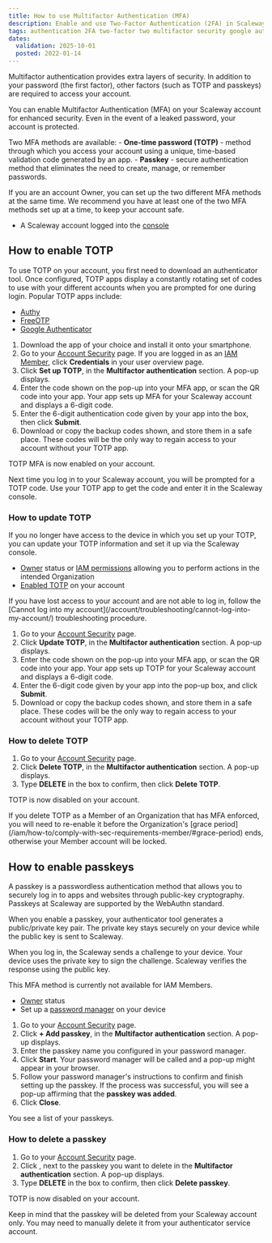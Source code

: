```yaml
---
title: How to use Multifactor Authentication (MFA)
description: Enable and use Two-Factor Authentication (2FA) in Scaleway.
tags: authentication 2FA two-factor two multifactor security google authenticator authenticator
dates:
  validation: 2025-10-01
  posted: 2022-01-14
---
```


Multifactor authentication provides extra layers of security. In addition to your password (the first factor), other factors (such as TOTP and passkeys) are required to access your account.

You can enable Multifactor Authentication (MFA) on your Scaleway account for enhanced security. Even in the event of a leaked password, your account is protected.

Two MFA methods are available:
    - **One-time password (TOTP)** - method through which you access your account using a unique, time-based validation code generated by an app.
    - **Passkey** - secure authentication method that eliminates the need to create, manage, or remember passwords.

<Message type="important">
  If you are an account Owner, you can set up the two different MFA methods at the same time. We recommend you have at least one of the two MFA methods set up at a time, to keep your account safe.
</Message>

<Requirements />

- A Scaleway account logged into the [console](https://console.scaleway.com)

## How to enable TOTP

To use TOTP on your account, you first need to download an authenticator tool. Once configured, TOTP apps display a constantly rotating set of codes to use with your different accounts when you are prompted for one during login. Popular TOTP apps include:
- [Authy](https://authy.com/download/)
- [FreeOTP](https://freeotp.github.io/)
- [Google Authenticator](https://play.google.com/store/apps/details?id=com.google.android.apps.authenticator2&hl=en&gl=US)

1. Download the app of your choice and install it onto your smartphone.
2. Go to your [Account Security](https://console.scaleway.com/settings/account/security) page.
    <Message type="important">
      If you are logged in as an [IAM Member](/iam/concepts/#member), click **Credentials** in your user overview page.
    </Message>
3. Click **Set up TOTP**, in the **Multifactor authentication** section. A pop-up displays.
3. Enter the code shown on the pop-up into your MFA app, or scan the QR code into your app.
  Your app sets up MFA for your Scaleway account and displays a 6-digit code.
4. Enter the 6-digit authentication code given by your app into the box, then click **Submit**.
5. Download or copy the backup codes shown, and store them in a safe place. These codes will be the only way to regain access to your account without your TOTP app.

TOTP MFA is now enabled on your account.

Next time you log in to your Scaleway account, you will be prompted for a TOTP code. Use your TOTP app to get the code and enter it in the Scaleway console.

### How to update TOTP

If you no longer have access to the device in which you set up your TOTP, you can update your TOTP information and set it up via the Scaleway console.

<Requirements />

- [Owner](/iam/concepts/#owner) status or [IAM permissions](/iam/concepts/#permission) allowing you to perform actions in the intended Organization
- [Enabled TOTP](#how-to-enable-totp) on your account

<Message type="important">
  If you have lost access to your account and are not able to log in, follow the [Cannot log into my account](/account/troubleshooting/cannot-log-into-my-account/) troubleshooting procedure.
</Message>

1. Go to your [Account Security](https://console.scaleway.com/settings/account/security) page.
2. Click **Update TOTP**, in the **Multifactor authentication** section. A pop-up displays.
3. Enter the code shown on the pop-up into your MFA app, or scan the QR code into your app.
  Your app sets up TOTP for your Scaleway account and displays a 6-digit code.
4. Enter the 6-digit code given by your app into the pop-up box, and click **Submit**.
5. Download or copy the backup codes shown, and store them in a safe place. These codes will be the only way to regain access to your account without your TOTP app.

### How to delete TOTP

1. Go to your [Account Security](https://console.scaleway.com/settings/account/security) page.
2. Click **Delete TOTP**, in the **Multifactor authentication** section. A pop-up displays.
3. Type **DELETE** in the box to confirm, then click **Delete TOTP**.

TOTP is now disabled on your account.

<Message type="important">
  If you delete TOTP as a Member of an Organization that has MFA enforced, you will need to re-enable it before the Organization's [grace period](/iam/how-to/comply-with-sec-requirements-member/#grace-period) ends, otherwise your Member account will be locked.
</Message>

## How to enable passkeys

A passkey is a passwordless authentication method that allows you to securely log in to apps and websites through public-key cryptography. Passkeys at Scaleway are supported by the WebAuthn standard.

When you enable a passkey, your authenticator tool generates a public/private key pair. The private key stays securely on your device while the public key is sent to Scaleway.

When you log in, the Scaleway sends a challenge to your device. Your device uses the private key to sign the challenge. Scaleway verifies the response using the public key.

<Message type="important">
  This MFA method is currently not available for IAM Members.
</Message>

<Requirements />

- [Owner](/iam/concepts/#owner) status
- Set up a [password manager](/iam/concepts/#password-manager) on your device

1. Go to your [Account Security](https://console.scaleway.com/settings/account/security) page.
2. Click **+ Add passkey**, in the **Multifactor authentication** section. A pop-up displays.
3. Enter the passkey name you configured in your password manager.
4. Click **Start**. Your password manager will be called and a pop-up might appear in your browser.
5. Follow your password manager's instructions to confirm and finish setting up the passkey.
    If the process was successful, you will see a pop-up affirming that the **passkey was added**.
6. Click **Close**.

You see a list of your passkeys.

### How to delete a passkey

1. Go to your [Account Security](https://console.scaleway.com/settings/account/security) page.
2. Click <Icon name="delete" />, next to the passkey you want to delete in the **Multifactor authentication** section. A pop-up displays.
3. Type **DELETE** in the box to confirm, then click **Delete passkey**.

TOTP is now disabled on your account.

<Message type="important">
  Keep in mind that the passkey will be deleted from your Scaleway account only. You may need to manually delete it from your authenticator service account.
</Message>


